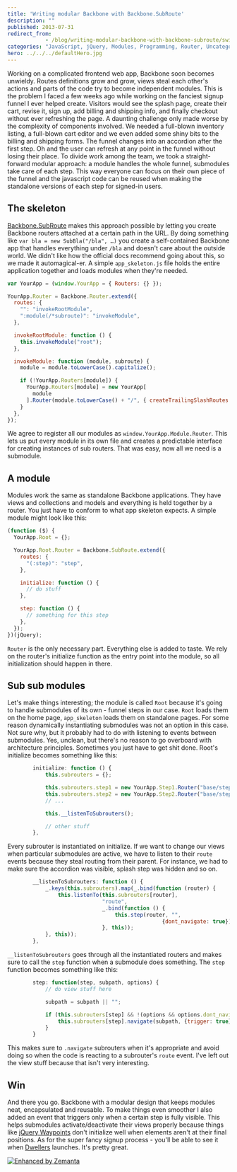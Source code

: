 ```yaml
---
title: 'Writing modular Backbone with Backbone.SubRoute'
description: ""
published: 2013-07-31
redirect_from: 
            - /blog/writing-modular-backbone-with-backbone-subroute/swizec/6297
categories: "JavaScript, jQuery, Modules, Programming, Router, Uncategorized, Web application"
hero: ../../../defaultHero.jpg
---
```

Working on a complicated frontend web app, Backbone soon becomes unwieldy. Routes definitions grow and grow, views steal each other&#x27;s actions and parts of the code try to become independent modules. This is the problem I faced a few weeks ago while working on the fanciest signup funnel I ever helped create. Visitors would see the splash page, create their cart, revise it, sign up, add billing and shipping info, and finally checkout without ever refreshing the page. A daunting challenge only made worse by the complexity of components involved. We needed a full-blown inventory listing, a full-blown cart editor and we even added some shiny bits to the billing and shipping forms. The funnel changes into an accordion after the first step. Oh and the user can refresh at any point in the funnel without losing their place. To divide work among the team, we took a straight-forward modular approach: a module handles the whole funnel, submodules take care of each step. This way everyone can focus on their own piece of the funnel and the javascript code can be reused when making the standalone versions of each step for signed-in users.

## The skeleton

[Backbone.SubRoute](http://geekdave.com/2012/04/05/module-specific-subroutes-in-backbone/) makes this approach possible by letting you create Backbone routers attached at a certain path in the URL. By doing something like `var bla = new SubBla("/bla", …)` you create a self-contained Backbone app that handles everything under `/bla` and doesn&#x27;t care about the outside world. We didn&#x27;t like how the official docs recommend going about this, so we made it automagical-er. A simple `app_skeleton.js` file holds the entire application together and loads modules when they&#x27;re needed.

```javascript
var YourApp = (window.YourApp = { Routers: {} });

YourApp.Router = Backbone.Router.extend({
  routes: {
    "": "invokeRootModule",
    ":module(/*subroute)": "invokeModule",
  },

  invokeRootModule: function () {
    this.invokeModule("root");
  },

  invokeModule: function (module, subroute) {
    module = module.toLowerCase().capitalize();

    if (!YourApp.Routers[module]) {
      YourApp.Routers[module] = new YourApp[
        module
      ].Router(module.toLowerCase() + "/", { createTrailingSlashRoutes: true });
    }
  },
});
```

We agree to register all our modules as `window.YourApp.Module.Router`. This lets us put every module in its own file and creates a predictable interface for creating instances of sub routers. That was easy, now all we need is a submodule.

## A module

Modules work the same as standalone Backbone applications. They have views and collections and models and everything is held together by a router. You just have to conform to what app skeleton expects. A simple module might look like this:

```javascript
(function ($) {
  YourApp.Root = {};

  YourApp.Root.Router = Backbone.SubRoute.extend({
    routes: {
      "(:step)": "step",
    },

    initialize: function () {
      // do stuff
    },

    step: function () {
      // something for this step
    },
  });
})(jQuery);
```

`Router` is the only necessary part. Everything else is added to taste. We rely on the router&#x27;s initialize function as the entry point into the module, so all initialization should happen in there.

## Sub sub modules

Let&#x27;s make things interesting; the module is called `Root` because it&#x27;s going to handle submodules of its own - funnel steps in our case. `Root` loads them on the home page, `app_skeleton` loads them on standalone pages. For some reason dynamically instantiating submodules was not an option in this case. Not sure why, but it probably had to do with listening to events between submodules. Yes, unclean, but there&#x27;s no reason to go overboard with architecture principles. Sometimes you just have to get shit done. Root&#x27;s initialize becomes something like this:

```javascript
        initialize: function () {
            this.subrouters = {};

            this.subrouters.step1 = new YourApp.Step1.Router("base/step1/");
            this.subrouters.step2 = new YourApp.Step2.Router("base/step2/");
            // ...

            this.__listenToSubrouters();

            // other stuff
        },
```

Every subrouter is instantiated on initialize. If we want to change our views when particular submodules are active, we have to listen to their `route` events because they steal routing from their parent. For instance, we had to make sure the accordion was visible, splash step was hidden and so on.

```javascript
        __listenToSubrouters: function () {
            _.keys(this.subrouters).map(_.bind(function (router) {
                this.listenTo(this.subrouters[router], 
                              "route", 
                              _.bind(function () { 
                                  this.step(router, "", 
                                                 {dont_navigate: true}); 
                              }, this));
            }, this));
        },
```

`__listenToSubrouters` goes through all the instantiated routers and makes sure to call the `step` function when a submodule does something. The `step` function becomes something like this:

```javascript
        step: function(step, subpath, options) {
            // do view stuff here

            subpath = subpath || "";

            if (this.subrouters[step] && !(options && options.dont_navigate)) {
                this.subrouters[step].navigate(subpath, {trigger: true});
            }
        }
```

This makes sure to `.navigate` subrouters when it&#x27;s appropriate and avoid doing so when the code is reacting to a subrouter&#x27;s `route` event. I&#x27;ve left out the view stuff because that isn&#x27;t very interesting.

## Win

And there you go. Backbone with a modular design that keeps modules neat, encapsulated and reusable. To make things even smoother I also added an event that triggers only when a certain step is fully visible. This helps submodules activate/deactivate their views properly because things like [jQuery Waypoints](http://imakewebthings.com/jquery-waypoints/) don&#x27;t initialize well when elements aren&#x27;t at their final positions. As for the super fancy signup process - you&#x27;ll be able to see it when [Dwellers](http://www.dwellers.com/) launches. It&#x27;s pretty great.

[![Enhanced by Zemanta](http://img.zemanta.com/zemified_e.png?x-id=80eafc50-068a-4f40-acaf-a20b7ce2ed15)](http://www.zemanta.com/?px "Enhanced by Zemanta")
